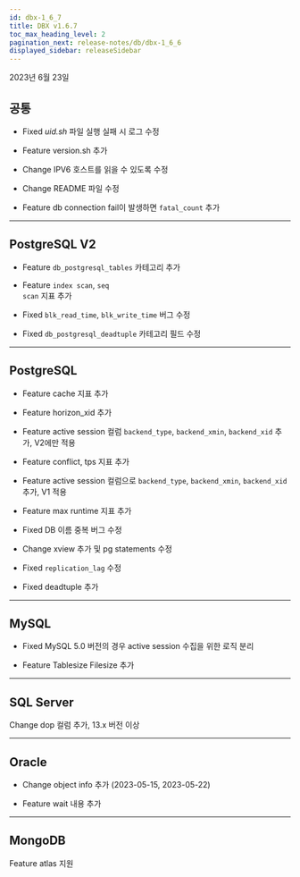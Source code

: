 ```yaml
---
id: dbx-1_6_7
title: DBX v1.6.7
toc_max_heading_level: 2
pagination_next: release-notes/db/dbx-1_6_6
displayed_sidebar: releaseSidebar
---
```


2023년 6월 23일

## 공통

* <Status>Fixed</Status> <em>uid.sh</em> 파일 실행 실패 시 로그 수정

* <Status>Feature</Status> version.sh 추가

* <Status>Change</Status> IPV6 호스트를 읽을 수 있도록 수정

* <Status>Change</Status> README 파일 수정

* <Status>Feature</Status> db connection fail이 발생하면 <code>fatal_count</code> 추가

---

## PostgreSQL V2

- <Status>Feature</Status> <code>db_postgresql_tables</code> 카테고리 추가

- <Status>Feature</Status> <code>index scan</code>, <code>seq scan</code> 지표 추가

- <Status>Fixed</Status> <code>blk_read_time</code>, <code>blk_write_time</code> 버그 수정

- <Status>Fixed</Status> <code>db_postgresql_deadtuple</code> 카테고리 필드 수정

---

## PostgreSQL

* <Status>Feature</Status> cache 지표 추가

* <Status>Feature</Status> horizon_xid 추가

* <Status>Feature</Status> active session 컬럼 <code>backend_type</code>, <code>backend_xmin</code>, <code>backend_xid</code> 추가, V2에만 적용

* <Status>Feature</Status> conflict, tps 지표 추가

* <Status>Feature</Status> active session 컬럼으로 <code>backend_type</code>, <code>backend_xmin</code>, <code>backend_xid</code> 추가, V1 적용

* <Status>Feature</Status> max runtime 지표 추가

* <Status>Fixed</Status> DB 이름 중복 버그 수정

* <Status>Change</Status> xview 추가 및 pg statements 수정

* <Status>Fixed</Status> <code>replication_lag</code> 수정

* <Status>Fixed</Status> deadtuple 추가

---

## MySQL

* <Status>Fixed</Status> MySQL 5.0 버전의 경우 active session 수집을 위한 로직 분리

* <Status>Feature</Status> Tablesize Filesize 추가

---

## SQL Server

<p><Status>Change</Status> dop 컬럼 추가, 13.x 버전 이상</p>

---

## Oracle

- <Status>Change</Status> object info 추가 (2023-05-15, 2023-05-22)

- <Status>Feature</Status> wait 내용 추가

---

## MongoDB

<p><Status>Feature</Status> atlas 지원</p>